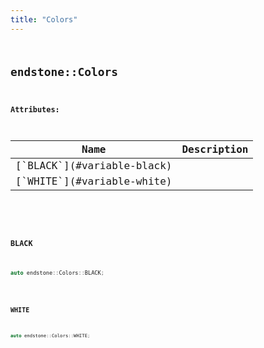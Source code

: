 ```yaml
---
title: "Colors"
---
```


## <code className="doc-symbol doc-symbol-class"/> endstone::Colors










**Attributes:**

<table>
<thead>
   <tr>
      <th>Name</th>
      <th>Description</th>
   </tr>
</thead>
<tbody>
<tr key="classendstone_1_1_colors_1a28bf16e643dd4b9a31c84551f8f5dd47">
    <td>[`BLACK`](#variable-black)</td>
    <td></td>
</tr>
<tr key="classendstone_1_1_colors_1ac77fd4dd5e4eccb3e00e32064e71efdc">
    <td>[`WHITE`](#variable-white)</td>
    <td></td>
</tr>
</tbody>
</table>








### <code className="doc-symbol doc-symbol-variable"/> BLACK

```cpp
auto endstone::Colors::BLACK;
```


### <code className="doc-symbol doc-symbol-variable"/> WHITE

```cpp
auto endstone::Colors::WHITE;
```

